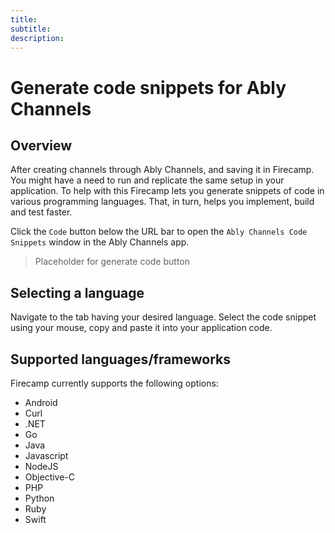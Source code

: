 ```yaml
--- 
title: 
subtitle: 
description: 
---
```


# Generate code snippets for Ably Channels

## Overview

After creating channels through Ably Channels, and saving it in Firecamp. You might have a need to run and replicate the same setup in your application. To help with this Firecamp lets you generate snippets of code in various programming languages. That, in turn, helps you implement, build and test faster.

Click the `Code` button below the URL bar to open the `Ably Channels Code Snippets` window in the Ably Channels app.

> Placeholder for generate code button

## Selecting a language
Navigate to the tab having your desired language. Select the code snippet using your mouse, copy and paste it into your application code.

## Supported languages/frameworks
Firecamp currently supports the following options:

- Android
- Curl
- .NET
- Go
- Java
- Javascript
- NodeJS
- Objective-C
- PHP
- Python
- Ruby
- Swift
